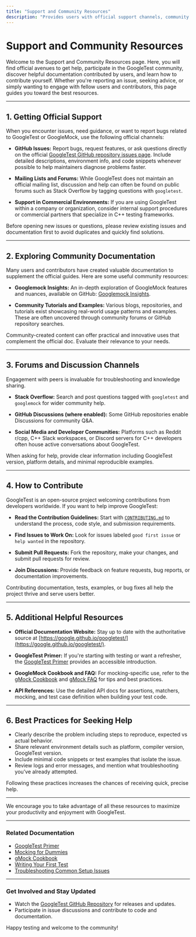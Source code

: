 ```yaml
---
title: "Support and Community Resources"
description: "Provides users with official support channels, community documentation, helpful forums, and contribution guidelines. Guides users on how to seek additional help, report issues, or join the user and contributor community."
---
```


# Support and Community Resources

Welcome to the Support and Community Resources page. Here, you will find official avenues to get help, participate in the GoogleTest community, discover helpful documentation contributed by users, and learn how to contribute yourself. Whether you're reporting an issue, seeking advice, or simply wanting to engage with fellow users and contributors, this page guides you toward the best resources.

---

## 1. Getting Official Support

When you encounter issues, need guidance, or want to report bugs related to GoogleTest or GoogleMock, use the following official channels:

- **GitHub Issues:** Report bugs, request features, or ask questions directly on the official [GoogleTest GitHub repository issues page](https://github.com/google/googletest/issues). Include detailed descriptions, environment info, and code snippets whenever possible to help maintainers diagnose problems faster.

- **Mailing Lists and Forums:** While GoogleTest does not maintain an official mailing list, discussion and help can often be found on public forums such as Stack Overflow by tagging questions with `googletest`.

- **Support in Commercial Environments:** If you are using GoogleTest within a company or organization, consider internal support procedures or commercial partners that specialize in C++ testing frameworks.

<Tip>
Before opening new issues or questions, please review existing issues and documentation first to avoid duplicates and quickly find solutions.
</Tip>

---

## 2. Exploring Community Documentation

Many users and contributors have created valuable documentation to supplement the official guides. Here are some useful community resources:

- **Googlemock Insights:** An in-depth exploration of GoogleMock features and nuances, available on GitHub: [Googlemock Insights](https://github.com/ElectricRCAircraftGuy/eRCaGuy_dotfiles/blob/master/googletest/insights.md).

- **Community Tutorials and Examples:** Various blogs, repositories, and tutorials exist showcasing real-world usage patterns and examples. These are often uncovered through community forums or GitHub repository searches.

<Tip>
Community-created content can offer practical and innovative uses that complement the official doc. Evaluate their relevance to your needs.
</Tip>

---

## 3. Forums and Discussion Channels

Engagement with peers is invaluable for troubleshooting and knowledge sharing.

- **Stack Overflow:** Search and post questions tagged with `googletest` and `googlemock` for wider community help.

- **GitHub Discussions (where enabled):** Some GitHub repositories enable Discussions for community Q&A.

- **Social Media and Developer Communities:** Platforms such as Reddit r/cpp, C++ Slack workspaces, or Discord servers for C++ developers often house active conversations about GoogleTest.

<Tip>
When asking for help, provide clear information including GoogleTest version, platform details, and minimal reproducible examples.
</Tip>

---

## 4. How to Contribute

GoogleTest is an open-source project welcoming contributions from developers worldwide. If you want to help improve GoogleTest:

- **Read the Contribution Guidelines:** Start with [`CONTRIBUTING.md`](https://github.com/google/googletest/blob/main/CONTRIBUTING.md) to understand the process, code style, and submission requirements.

- **Find Issues to Work On:** Look for issues labeled `good first issue` or `help wanted` in the repository.

- **Submit Pull Requests:** Fork the repository, make your changes, and submit pull requests for review.

- **Join Discussions:** Provide feedback on feature requests, bug reports, or documentation improvements.

<Tip>
Contributing documentation, tests, examples, or bug fixes all help the project thrive and serve users better.
</Tip>

---

## 5. Additional Helpful Resources

- **Official Documentation Website:** Stay up to date with the authoritative source at [https://google.github.io/googletest/](https://google.github.io/googletest/).

- **GoogleTest Primer:** If you're starting with testing or want a refresher, the [GoogleTest Primer](primer.md) provides an accessible introduction.

- **GoogleMock Cookbook and FAQ:** For mocking-specific use, refer to the [gMock Cookbook](gmock_cook_book.md) and [gMock FAQ](gmock_faq.md) for tips and best practices.

- **API References:** Use the detailed API docs for assertions, matchers, mocking, and test case definition when building your test code.

---

## 6. Best Practices for Seeking Help

- Clearly describe the problem including steps to reproduce, expected vs actual behavior.
- Share relevant environment details such as platform, compiler version, GoogleTest version.
- Include minimal code snippets or test examples that isolate the issue.
- Review logs and error messages, and mention what troubleshooting you’ve already attempted.

Following these practices increases the chances of receiving quick, precise help.

---

We encourage you to take advantage of all these resources to maximize your productivity and enjoyment with GoogleTest.

---

### Related Documentation

- [GoogleTest Primer](primer.md)
- [Mocking for Dummies](gmock_for_dummies.md)
- [gMock Cookbook](gmock_cook_book.md)
- [Writing Your First Test](guides/getting-started/writing-your-first-test)
- [Troubleshooting Common Setup Issues](getting-started/first-test-and-validation/troubleshooting-common-setup-issues.md)

---

### Get Involved and Stay Updated

- Watch the [GoogleTest GitHub Repository](https://github.com/google/googletest) for releases and updates.
- Participate in issue discussions and contribute to code and documentation.

Happy testing and welcome to the community!